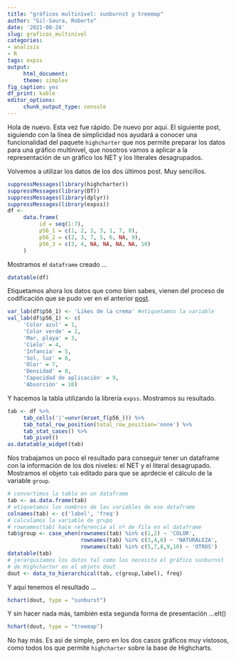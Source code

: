 ```yaml
---
title: "gráficos multinivel: sunburnst y treemap"
author: "Gil-Saura, Roberto"
date: '2021-08-24'
slug: graficos_multinivel
categories:
- analisis
- R
tags: expss
output: 
     html_document: 
     theme: simplex
fig_caption: yes
df_print: kable
editor_options: 
     chunk_output_type: console
---
```

     
Hola de nuevo. Esta vez fue rápido. De nuevo por aquí. El siguiente post, siguiendo con la línea de simplicidad nos ayudará a conocer una funcionalidad del paquete `highcharter` que nos permite preparar los datos para una gráfico multinivel, que nosotros vamos a aplicar a la representación de un gráfico los NET y los literales desagrupados.

Volvemos a utilizar los datos de los dos últimos post. Muy sencillos.

```r
suppressMessages(library(highcharter))
suppressMessages(library(DT))
suppressMessages(library(dplyr))
suppressMessages(library(expss))
df <-
     data.frame(
          id = seq(1:7),
          p56_1 = c(1, 2, 3, 3, 1, 7, 8),
          p56_2 = c(2, 3, 7, 5, 6, NA, 9),
          p56_3 = c(3, 4, NA, NA, NA, NA, 10)
     )
```

Mostramos el `dataframe` creado ...

```r
datatable(df)
```

Etiquetamos ahora los datos que como bien sabes, vienen del proceso de codificación que se pudo ver en el anterior [post](https://blog.investigaonline.com/2021/07/24/net_subtotal/).

```r
var_lab(df$p56_1) <- 'Likes de la crema' #etiquetamos la variable
val_lab(df$p56_1) <- c(
     'Color azul' = 1,
     'Color verde' = 2,
     'Mar, playa' = 3,
     'Cielo' = 4,
     'Infancia' = 5,
     'Sol, luz' = 6,
     'Olor' = 7,
     'Densidad' = 8,
     'Capacidad de aplicación' = 9,
     'Absorción' = 10)
```

Y hacemos la tabla utilizando la librería `expss`. Mostramos su resultado.

```r
tab <- df %>% 
     tab_cells('|'=unvr(mrset_f(p56_))) %>% 
     tab_total_row_position(total_row_position='none') %>%
     tab_stat_cases() %>% 
     tab_pivot()
as.datatable_widget(tab)
```

Nos trabajamos un poco el resultado para conseguir tener un dataframe con la información de los dos niveles: el NET y el literal desagrupado. Mostramos el objeto `tab` editado para que se aprdecie el cálculo de la variable `group`.

```r
# convertimos la tabla en un dataframe
tab <- as.data.frame(tab)
# etiquetamos los nombres de las variables de ese dataframe
colnames(tab) <- c('label', 'freq')
# calculamos la variable de grupo
# rownames(tab) hace referencia al nº de fila en el dataframe
tab$group <- case_when(rownames(tab) %in% c(1,2) ~ 'COLOR',
                       rownames(tab) %in% c(3,4,6) ~ 'NATURALEZA',
                       rownames(tab) %in% c(5,7,8,9,10) ~ 'OTROS')
datatable(tab)
# jerarquizamos los datos tal como los necesita el gráfico sunburnst
# de Highcharter en el objeto dout
dout <- data_to_hierarchical(tab, c(group,label), freq)
```

Y aquí tenemos el resultado ...

```r
hchart(dout, type = "sunburst")
```

Y sin hacer nada más, también esta segunda forma de presentación ...elt()

```r
hchart(dout, type = "treemap")
```

No hay más. Es así de simple, pero en los dos casos gráficos muy vistosos, como todos los que permite `highcharter` sobre la base de Highcharts.
